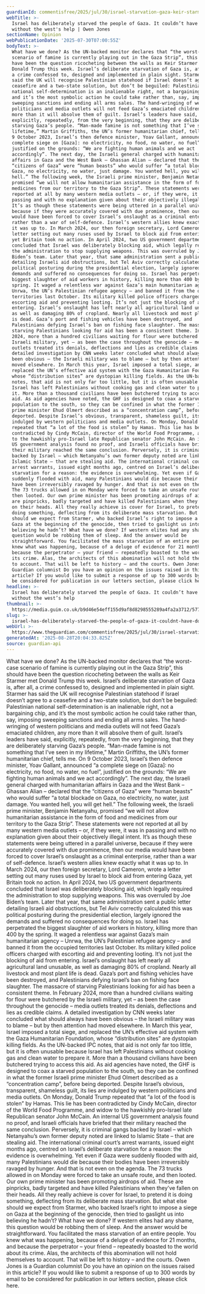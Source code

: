 ```yaml
---
guardianId: commentisfree/2025/jul/30/israel-starvation-gaza-keir-starmer-west
webTitle: >-
  Israel has deliberately starved the people of Gaza. It couldn’t have done it
  without the west's help | Owen Jones
sectionName: Opinion
webPublicationDate: '2025-07-30T07:00:55Z'
bodyText: >-
  What have we done? As the UN-backed monitor declares that “the worst-case
  scenario of famine is currently playing out in the Gaza Strip”, this should
  have been the question ricocheting between the walls as Keir Starmer met
  Donald Trump this week. Israel’s deliberate starvation of Gaza is, after all,
  a crime confessed to, designed and implemented in plain sight. Starmer has
  said the UK will recognise Palestinian statehood if Israel doesn’t agree to a
  ceasefire and a two-state solution, but don’t be beguiled: Palestinian
  national self-determination is an inalienable right, not a bargaining chip,
  and it’s the most symbolic action he could take rather than, say, imposing
  sweeping sanctions and ending all arms sales. The hand-wringing of western
  politicians and media outlets will not feed Gaza’s emaciated children, any
  more than it will absolve them of guilt. Israel’s leaders have said,
  explicitly, repeatedly, from the very beginning, that they are deliberately
  starving Gaza’s people. “Man-made famine is not something that I’ve seen in my
  lifetime,” Martin Griffiths, the UN’s former humanitarian chief, tells me. On
  9 October 2023, Israel’s then defence minister, Yoav Gallant, announced “a
  complete siege on [Gaza]: no electricity, no food, no water, no fuel”,
  justified on the grounds: “We are fighting human animals and we act
  accordingly”. The next day, the Israeli general charged with humanitarian
  affairs in Gaza and the West Bank – Ghassan Alian – declared that the
  “citizens of Gaza” were “human beasts” who would suffer “a total blockade on
  Gaza, no electricity, no water, just damage. You wanted hell, you will get
  hell.” The following week, the Israeli prime minister, Benjamin Netanyahu,
  promised “we will not allow humanitarian assistance in the form of food and
  medicines from our territory to the Gaza Strip”. These statements were not
  reported at all by many western media outlets – or, if they were, it was in
  passing and with no explanation given about their objectively illegal intent.
  It’s as though these statements were being uttered in a parallel universe,
  because if they were accurately covered with due prominence, then our media
  would have been forced to cover Israel’s onslaught as a criminal enterprise,
  rather than a war of self-defence. Israel’s western allies knew exactly what
  it was up to. In March 2024, our then foreign secretary, Lord Cameron, wrote a
  letter setting out many ruses used by Israel to block aid from entering Gaza,
  yet Britain took no action. In April 2024, two US government departments
  concluded that Israel was deliberately blocking aid, which legally required
  the administration to stop supplying weapons. This was overruled by Joe
  Biden’s team. Later that year, that same administration sent a public letter
  detailing Israeli aid obstructions, but Tel Aviv correctly calculated this was
  political posturing during the presidential election, largely ignored the
  demands and suffered no consequences for doing so. Israel has perpetrated the
  biggest slaughter of aid workers in history, killing more than 400 by the
  spring. It waged a relentless war against Gaza’s main humanitarian agency –
  Unrwa, the UN’s Palestinian refugee agency – and banned it from the occupied
  territories last October. Its military killed police officers charged with
  escorting aid and preventing looting. It’s not just the blocking of aid from
  entering. Israel’s onslaught has left nearly all agricultural land unusable,
  as well as damaging 80% of cropland. Nearly all livestock and most plant life
  is dead. Gaza’s port and fishing vehicles have been destroyed, and
  Palestinians defying Israel’s ban on fishing face slaughter. The massacre of
  starving Palestinians looking for aid has been a consistent theme. In February
  2024, more than a hundred civilians waiting for flour were butchered by the
  Israeli military, yet – as been the case throughout the genocide – media
  outlets treated its denials, deflections and lies as credible claims. A
  detailed investigation by CNN weeks later concluded what should always have
  been obvious – the Israeli military was to blame – but by then attention had
  moved elsewhere. In March this year, Israel imposed a total siege, and
  replaced the UN’s effective aid system with the Gaza Humanitarian Foundation,
  whose “distribution sites” are dystopian killing fields. As the UN-backed IPC
  notes, that aid is not only far too little, but it is often unusable because
  Israel has left Palestinians without cooking gas and clean water to prepare
  it. More than a thousand civilians have been butchered trying to access this
  aid. As aid agencies have noted, the GHF is designed to coax a starved
  population to the south, so they can be confined in what the former Israeli
  prime minister Ehud Olmert described as a “concentration camp”, before being
  deported. Despite Israel’s obvious, transparent, shameless guilt, its lies are
  indulged by western politicians and media outlets. On Monday, Donald Trump
  repeated that “a lot of the food is stolen” by Hamas. This lie has been
  contradicted by Cindy McCain, director of the World Food Programme, and widow
  to the hawkishly pro-Israel late Republican senator John McCain. An internal
  US government analysis found no proof, and Israeli officials have briefed that
  their military reached the same conclusion. Perversely, it is criminal gangs
  backed by Israel – which Netanyahu’s own former deputy noted are linked to
  Islamic State – that are stealing aid. The international criminal court’s
  arrest warrants, issued eight months ago, centred on Israel’s deliberate
  starvation for a reason: the evidence is overwhelming. Yet even if Gaza were
  suddenly flooded with aid, many Palestinians would die because their bodies
  have been irreversibly ravaged by hunger. And that is not even on the agenda.
  The 73 trucks allowed in on Monday were forced to take an unsafe route, and
  then looted. Our own prime minister has been promoting airdrops of aid. These
  are pinpricks, badly targeted and have killed Palestinians when they’ve fallen
  on their heads. All they really achieve is cover for Israel, to pretend it is
  doing something, deflecting from its deliberate mass starvation. But what else
  should we expect from Starmer, who backed Israel’s right to impose a siege on
  Gaza at the beginning of the genocide, then tried to gaslight us into
  believing he hadn’t? What have we done? If western elites had any shame, this
  question would be robbing them of sleep. And the answer would be
  straightforward. You facilitated the mass starvation of an entire people. You
  knew what was happening, because of a deluge of evidence for 21 months, and
  because the perpetrator – your friend – repeatedly boasted to the world about
  its crime. Alas, the architects of this abomination will not hold themselves
  to account. That will be left to history – and the courts. Owen Jones is a
  Guardian columnist Do you have an opinion on the issues raised in this
  article? If you would like to submit a response of up to 300 words by email to
  be considered for publication in our letters section, please click here.
headline: >-
  Israel has deliberately starved the people of Gaza. It couldn’t have done it
  without the west’s help
thumbnail: >-
  https://media.guim.co.uk/b9d46e54eff155d9af8d8298555289a4fa2a3712/577_0_5600_4480/500.jpg
slug: >-
  israel-has-deliberately-starved-the-people-of-gaza-it-couldnt-have-done-it-without-the-wests-help-or-owen-jones
webUrl: >-
  https://www.theguardian.com/commentisfree/2025/jul/30/israel-starvation-gaza-keir-starmer-west
generatedAt: '2025-08-28T20:04:33.825Z'
source: guardian-api
---
```

What have we done? As the UN-backed monitor declares that “the worst-case scenario of famine is currently playing out in the Gaza Strip”, this should have been the question ricocheting between the walls as Keir Starmer met Donald Trump this week. Israel’s deliberate starvation of Gaza is, after all, a crime confessed to, designed and implemented in plain sight. Starmer has said the UK will recognise Palestinian statehood if Israel doesn’t agree to a ceasefire and a two-state solution, but don’t be beguiled: Palestinian national self-determination is an inalienable right, not a bargaining chip, and it’s the most symbolic action he could take rather than, say, imposing sweeping sanctions and ending all arms sales. The hand-wringing of western politicians and media outlets will not feed Gaza’s emaciated children, any more than it will absolve them of guilt. Israel’s leaders have said, explicitly, repeatedly, from the very beginning, that they are deliberately starving Gaza’s people. “Man-made famine is not something that I’ve seen in my lifetime,” Martin Griffiths, the UN’s former humanitarian chief, tells me. On 9 October 2023, Israel’s then defence minister, Yoav Gallant, announced “a complete siege on [Gaza]: no electricity, no food, no water, no fuel”, justified on the grounds: “We are fighting human animals and we act accordingly”. The next day, the Israeli general charged with humanitarian affairs in Gaza and the West Bank – Ghassan Alian – declared that the “citizens of Gaza” were “human beasts” who would suffer “a total blockade on Gaza, no electricity, no water, just damage. You wanted hell, you will get hell.” The following week, the Israeli prime minister, Benjamin Netanyahu, promised “we will not allow humanitarian assistance in the form of food and medicines from our territory to the Gaza Strip”. These statements were not reported at all by many western media outlets – or, if they were, it was in passing and with no explanation given about their objectively illegal intent. It’s as though these statements were being uttered in a parallel universe, because if they were accurately covered with due prominence, then our media would have been forced to cover Israel’s onslaught as a criminal enterprise, rather than a war of self-defence. Israel’s western allies knew exactly what it was up to. In March 2024, our then foreign secretary, Lord Cameron, wrote a letter setting out many ruses used by Israel to block aid from entering Gaza, yet Britain took no action. In April 2024, two US government departments concluded that Israel was deliberately blocking aid, which legally required the administration to stop supplying weapons. This was overruled by Joe Biden’s team. Later that year, that same administration sent a public letter detailing Israeli aid obstructions, but Tel Aviv correctly calculated this was political posturing during the presidential election, largely ignored the demands and suffered no consequences for doing so. Israel has perpetrated the biggest slaughter of aid workers in history, killing more than 400 by the spring. It waged a relentless war against Gaza’s main humanitarian agency – Unrwa, the UN’s Palestinian refugee agency – and banned it from the occupied territories last October. Its military killed police officers charged with escorting aid and preventing looting. It’s not just the blocking of aid from entering. Israel’s onslaught has left nearly all agricultural land unusable, as well as damaging 80% of cropland. Nearly all livestock and most plant life is dead. Gaza’s port and fishing vehicles have been destroyed, and Palestinians defying Israel’s ban on fishing face slaughter. The massacre of starving Palestinians looking for aid has been a consistent theme. In February 2024, more than a hundred civilians waiting for flour were butchered by the Israeli military, yet – as been the case throughout the genocide – media outlets treated its denials, deflections and lies as credible claims. A detailed investigation by CNN weeks later concluded what should always have been obvious – the Israeli military was to blame – but by then attention had moved elsewhere. In March this year, Israel imposed a total siege, and replaced the UN’s effective aid system with the Gaza Humanitarian Foundation, whose “distribution sites” are dystopian killing fields. As the UN-backed IPC notes, that aid is not only far too little, but it is often unusable because Israel has left Palestinians without cooking gas and clean water to prepare it. More than a thousand civilians have been butchered trying to access this aid. As aid agencies have noted, the GHF is designed to coax a starved population to the south, so they can be confined in what the former Israeli prime minister Ehud Olmert described as a “concentration camp”, before being deported. Despite Israel’s obvious, transparent, shameless guilt, its lies are indulged by western politicians and media outlets. On Monday, Donald Trump repeated that “a lot of the food is stolen” by Hamas. This lie has been contradicted by Cindy McCain, director of the World Food Programme, and widow to the hawkishly pro-Israel late Republican senator John McCain. An internal US government analysis found no proof, and Israeli officials have briefed that their military reached the same conclusion. Perversely, it is criminal gangs backed by Israel – which Netanyahu’s own former deputy noted are linked to Islamic State – that are stealing aid. The international criminal court’s arrest warrants, issued eight months ago, centred on Israel’s deliberate starvation for a reason: the evidence is overwhelming. Yet even if Gaza were suddenly flooded with aid, many Palestinians would die because their bodies have been irreversibly ravaged by hunger. And that is not even on the agenda. The 73 trucks allowed in on Monday were forced to take an unsafe route, and then looted. Our own prime minister has been promoting airdrops of aid. These are pinpricks, badly targeted and have killed Palestinians when they’ve fallen on their heads. All they really achieve is cover for Israel, to pretend it is doing something, deflecting from its deliberate mass starvation. But what else should we expect from Starmer, who backed Israel’s right to impose a siege on Gaza at the beginning of the genocide, then tried to gaslight us into believing he hadn’t? What have we done? If western elites had any shame, this question would be robbing them of sleep. And the answer would be straightforward. You facilitated the mass starvation of an entire people. You knew what was happening, because of a deluge of evidence for 21 months, and because the perpetrator – your friend – repeatedly boasted to the world about its crime. Alas, the architects of this abomination will not hold themselves to account. That will be left to history – and the courts. Owen Jones is a Guardian columnist Do you have an opinion on the issues raised in this article? If you would like to submit a response of up to 300 words by email to be considered for publication in our letters section, please click here.
